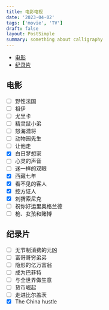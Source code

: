```yaml
---
title: 电影电视
date: '2023-04-02'
tags: ['movie', 'TV']
draft: false
layout: PostSimple
summary: something about calligraphy
---
```


- [电影](#电影)
- [纪录片](#纪录片)

## 电影

- [ ] 野性法国
- [ ] 祖伊
- [ ] 尤里卡
- [ ] 精灵鼠小弟
- [ ] 怒海潜将
- [ ] 动物园先生
- [ ] 让他走
- [x] 白日梦想家
- [ ] 心灵的声音
- [ ] 迷一样的双眼
- [x] 西藏七年
- [x] 看不见的客人
- [x] 控方证人
- [x] 刺猬索尼克
- [ ] 祝你好运里奥格兰德
- [ ] 枪、女孩和赌博

## 纪录片

- [ ] 无节制消费的元凶
- [ ] 富哥哥穷弟弟
- [ ] 隐形的亿万富翁
- [ ] 成为巴菲特
- [ ] 与全世界做生意
- [ ] 货币崛起
- [ ] 走进比尔盖茨
- [x] The China hustle
